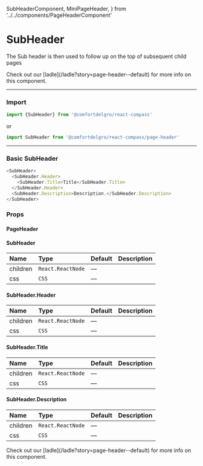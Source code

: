   SubHeaderComponent,
  MiniPageHeader,
} from '../../components/PageHeaderComponent'

# SubHeader

The Sub header is then used to follow up on the top of subsequent child pages

<Callout>
  Check out our [ladle](/ladle?story=page-header--default) for more info on this
  component.
</Callout>

---

### Import

```js
import {SubHeader} from '@comfortdelgro/react-compass'
```

or

```js
import SubHeader from '@comfortdelgro/react-compass/page-header'
```

---

### Basic SubHeader

<section className={styles.componentShowcaseContainer}>
  <SubHeaderComponent />
</section>

```js
<SubHeader>
  <SubHeader.Header>
    <SubHeader.Title>Title</SubHeader.Title>
  </SubHeader.Header>
  <SubHeader.Description>Description.</SubHeader.Description>
</SubHeader>
```

### Props

#### PageHeader

#### SubHeader

| Name     | Type              | Default | Description |
| :------- | :---------------- | :------ | :---------- |
| children | `React.ReactNode` | —       |             |
| css      | `CSS`             | —       |             |

#### SubHeader.Header

| Name     | Type              | Default | Description |
| :------- | :---------------- | :------ | :---------- |
| children | `React.ReactNode` | —       |             |
| css      | `CSS`             | —       |             |

#### SubHeader.Title

| Name     | Type              | Default | Description |
| :------- | :---------------- | :------ | :---------- |
| children | `React.ReactNode` | —       |             |
| css      | `CSS`             | —       |             |

#### SubHeader.Description

| Name     | Type              | Default | Description |
| :------- | :---------------- | :------ | :---------- |
| children | `React.ReactNode` | —       |             |
| css      | `CSS`             | —       |             |


<Callout>
  Check out our [ladle](/ladle?story=page-header--default) for more info on this
  component.
</Callout>
